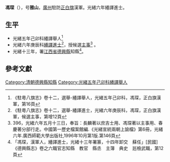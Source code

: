 '''馮琛'''（{{bd|？年||？年|catIdx=F馮}}），号'''雅山'''，[[廣州|廣州]]駐防[[正白旗|正白旗]]漢軍。光緒六年繙譯進士。

== 生平 ==
* 光緒五年己卯科繙譯舉人<ref>《駐粵八旗志》卷十二，選舉-繙譯舉人，光緒五年己卯科，馮琛，正白旗漢軍，第16頁</ref>
* 光緒六年庚辰科[[繙譯進士|繙譯進士]]<ref>《駐粵八旗志》卷十二，選舉-繙譯進士，光緒六年庚辰科，馮琛，正白旗漢軍，候選主事，第增12頁</ref>，授候選[[主事|主事]]<ref>396，光緒六年五月十三日，奉旨：長麟著以庶吉士用、馮琛著以主事用、春慶著分部行走。中國第一歷史檔案館編.《光緒宣統兩朝上諭檔》第6冊，光緒六年.廣西師範大學出版社,1996年10月第1版.第146頁</ref> 。
* 光緒十三年，署[[江西省|江西省]][[德興縣|德興縣]]知縣<ref>「馮琛，漢軍人，繙譯進士，光緒十三年署篆，十四年卸交　蘇任」[民國]《德興縣志》卷之六職官志知縣　教官　縣丞　主簿　典史　廵檢武職，第12頁</ref>。

==參考文獻==
{{reflist}}
{{清朝人物小作品}}
{{光緒六年庚辰科繙譯進士金榜}}

{{DEFAULTSORT:F馮}}

[[Category:清朝德興縣知縣|Category:清朝德興縣知縣]]
[[Category:光緒五年己卯科繙譯舉人|Category:光緒五年己卯科繙譯舉人]]